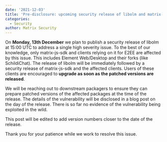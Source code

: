 ```yaml
---
date: '2021-12-03'
title: 'Pre-disclosure: upcoming security release of libolm and matrix-js-sdk'
categories:
  - Security
author: Matrix Security
---
```


On **Monday, 13th December** we plan to publish a security release of libolm at 15:00 UTC to address a single high severity issue. To the best of our knowledge, only matrix-js-sdk and clients relying on it for E2EE are affected by this issue. This includes Element Web/Desktop and their forks (like SchildiChat). The release of libolm will be immediately followed by a security release of matrix-js-sdk and the affected clients. Users of these clients are encouraged to **upgrade as soon as the patched versions are released**.

We will be reaching out to downstream packagers to ensure they can prepare patched versions of the affected packages at the time of the release. The details of the vulnerability will be disclosed in a blog post on the day of the release. There is so far no evidence of the vulnerability being exploited in the wild.

This post will be edited to add version numbers closer to the date of the release.

Thank you for your patience while we work to resolve this issue.
